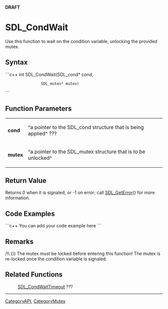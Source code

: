 <!-- pragma section-numbers off -->
<!-- pragma disable-camelcase -->
'''DRAFT'''

= SDL_CondWait =
Use this function to wait on the condition variable, unlocking the provided mutex.


== Syntax ==
```c++
int SDL_CondWait(SDL_cond*  cond,
                 SDL_mutex* mutex)
```

== Function Parameters ==
{|
|'''cond'''
|^a pointer to the SDL_cond structure that is being applied^ ???
|-
|'''mutex'''
|^a pointer to the SDL_mutex structure that is to be unlocked^
|}

== Return Value ==
Returns 0 when it is signaled, or -1 on error; call [[SDL_GetError]]() for more information.

== Code Examples ==
```c++
You can add your code example here
```

== Remarks ==
/!\ {i} The mutex must be locked before entering this function!  The mutex is re-locked once the condition variable is signaled.

== Related Functions ==
:[[SDL_CondWaitTimeout]] ???

----
[[CategoryAPI]], [[CategoryMutex]]

